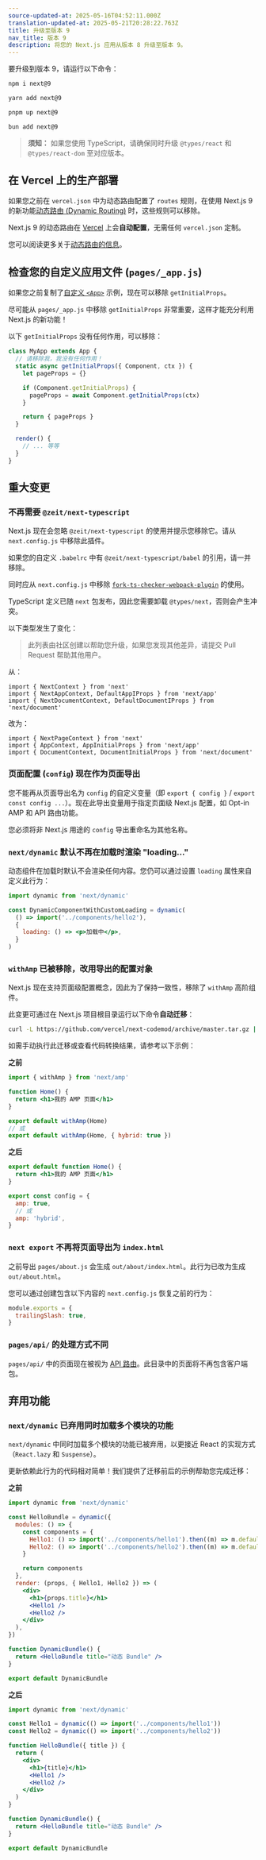 ```yaml
---
source-updated-at: 2025-05-16T04:52:11.000Z
translation-updated-at: 2025-05-21T20:28:22.763Z
title: 升级至版本 9
nav_title: 版本 9
description: 将您的 Next.js 应用从版本 8 升级至版本 9。
---
```


要升级到版本 9，请运行以下命令：

```bash filename="终端"
npm i next@9
```

```bash filename="终端"
yarn add next@9
```

```bash filename="终端"
pnpm up next@9
```

```bash filename="终端"
bun add next@9
```

> **须知：** 如果您使用 TypeScript，请确保同时升级 `@types/react` 和 `@types/react-dom` 至对应版本。

## 在 Vercel 上的生产部署

如果您之前在 `vercel.json` 中为动态路由配置了 `routes` 规则，在使用 Next.js 9 的新功能[动态路由 (Dynamic Routing)](/docs/pages/building-your-application/routing/dynamic-routes) 时，这些规则可以移除。

Next.js 9 的动态路由在 [Vercel](https://vercel.com/) 上会**自动配置**，无需任何 `vercel.json` 定制。

您可以阅读更多关于[动态路由的信息](/docs/pages/building-your-application/routing/dynamic-routes)。

## 检查您的自定义应用文件 (`pages/_app.js`)

如果您之前复制了[自定义 `<App>`](/docs/pages/building-your-application/routing/custom-app) 示例，现在可以移除 `getInitialProps`。

尽可能从 `pages/_app.js` 中移除 `getInitialProps` 非常重要，这样才能充分利用 Next.js 的新功能！

以下 `getInitialProps` 没有任何作用，可以移除：

```js
class MyApp extends App {
  // 请移除我，我没有任何作用！
  static async getInitialProps({ Component, ctx }) {
    let pageProps = {}

    if (Component.getInitialProps) {
      pageProps = await Component.getInitialProps(ctx)
    }

    return { pageProps }
  }

  render() {
    // ... 等等
  }
}
```

## 重大变更

### 不再需要 `@zeit/next-typescript`

Next.js 现在会忽略 `@zeit/next-typescript` 的使用并提示您移除它。请从 `next.config.js` 中移除此插件。

如果您的自定义 `.babelrc` 中有 `@zeit/next-typescript/babel` 的引用，请一并移除。

同时应从 `next.config.js` 中移除 [`fork-ts-checker-webpack-plugin`](https://github.com/Realytics/fork-ts-checker-webpack-plugin/issues) 的使用。

TypeScript 定义已随 `next` 包发布，因此您需要卸载 `@types/next`，否则会产生冲突。

以下类型发生了变化：

> 此列表由社区创建以帮助您升级，如果您发现其他差异，请提交 Pull Request 帮助其他用户。

从：

```tsx
import { NextContext } from 'next'
import { NextAppContext, DefaultAppIProps } from 'next/app'
import { NextDocumentContext, DefaultDocumentIProps } from 'next/document'
```

改为：

```tsx
import { NextPageContext } from 'next'
import { AppContext, AppInitialProps } from 'next/app'
import { DocumentContext, DocumentInitialProps } from 'next/document'
```

### 页面配置 (`config`) 现在作为页面导出

您不能再从页面导出名为 `config` 的自定义变量（即 `export { config }` / `export const config ...`）。现在此导出变量用于指定页面级 Next.js 配置，如 Opt-in AMP 和 API 路由功能。

您必须将非 Next.js 用途的 `config` 导出重命名为其他名称。

### `next/dynamic` 默认不再在加载时渲染 "loading..."

动态组件在加载时默认不会渲染任何内容。您仍可以通过设置 `loading` 属性来自定义此行为：

```jsx
import dynamic from 'next/dynamic'

const DynamicComponentWithCustomLoading = dynamic(
  () => import('../components/hello2'),
  {
    loading: () => <p>加载中</p>,
  }
)
```

### `withAmp` 已被移除，改用导出的配置对象

Next.js 现在支持页面级配置概念，因此为了保持一致性，移除了 `withAmp` 高阶组件。

此变更可通过在 Next.js 项目根目录运行以下命令**自动迁移**：

```bash filename="终端"
curl -L https://github.com/vercel/next-codemod/archive/master.tar.gz | tar -xz --strip=2 next-codemod-master/transforms/withamp-to-config.js npx jscodeshift -t ./withamp-to-config.js pages/**/*.js
```

如需手动执行此迁移或查看代码转换结果，请参考以下示例：

**之前**

```jsx
import { withAmp } from 'next/amp'

function Home() {
  return <h1>我的 AMP 页面</h1>
}

export default withAmp(Home)
// 或
export default withAmp(Home, { hybrid: true })
```

**之后**

```jsx
export default function Home() {
  return <h1>我的 AMP 页面</h1>
}

export const config = {
  amp: true,
  // 或
  amp: 'hybrid',
}
```

### `next export` 不再将页面导出为 `index.html`

之前导出 `pages/about.js` 会生成 `out/about/index.html`。此行为已改为生成 `out/about.html`。

您可以通过创建包含以下内容的 `next.config.js` 恢复之前的行为：

```js filename="next.config.js"
module.exports = {
  trailingSlash: true,
}
```

### `pages/api/` 的处理方式不同

`pages/api/` 中的页面现在被视为 [API 路由](https://nextjs.org/blog/next-9#api-routes)。此目录中的页面将不再包含客户端包。

## 弃用功能

### `next/dynamic` 已弃用同时加载多个模块的功能

`next/dynamic` 中同时加载多个模块的功能已被弃用，以更接近 React 的实现方式（`React.lazy` 和 `Suspense`）。

更新依赖此行为的代码相对简单！我们提供了迁移前后的示例帮助您完成迁移：

**之前**

```jsx
import dynamic from 'next/dynamic'

const HelloBundle = dynamic({
  modules: () => {
    const components = {
      Hello1: () => import('../components/hello1').then((m) => m.default),
      Hello2: () => import('../components/hello2').then((m) => m.default),
    }

    return components
  },
  render: (props, { Hello1, Hello2 }) => (
    <div>
      <h1>{props.title}</h1>
      <Hello1 />
      <Hello2 />
    </div>
  ),
})

function DynamicBundle() {
  return <HelloBundle title="动态 Bundle" />
}

export default DynamicBundle
```

**之后**

```jsx
import dynamic from 'next/dynamic'

const Hello1 = dynamic(() => import('../components/hello1'))
const Hello2 = dynamic(() => import('../components/hello2'))

function HelloBundle({ title }) {
  return (
    <div>
      <h1>{title}</h1>
      <Hello1 />
      <Hello2 />
    </div>
  )
}

function DynamicBundle() {
  return <HelloBundle title="动态 Bundle" />
}

export default DynamicBundle
```